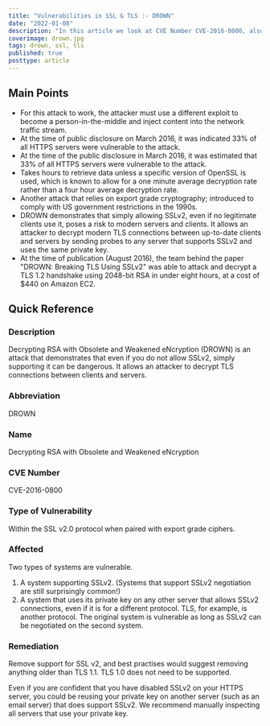 ```yaml
---
title: "Vulnerabilities in SSL & TLS :- DROWN"
date: "2022-01-08"
description: "In this article we look at CVE Number CVE-2016-0800, also known as the DROWN vulnerability. Decrypting RSA with Obsolete and Weakened eNcryption (DROWN) is an attack that demonstrates that even if you do not allow SSLv2, simply supporting it can be dangerous."
coverimage: drown.jpg
tags: drown, ssl, tls
published: true
posttype: article
---
```

## Main Points

- For this attack to work, the attacker must use a different exploit to become a person-in-the-middle and inject content into the network traffic stream.
- At the time of public disclosure on March 2016, it was indicated 33% of all HTTPS servers were vulnerable to the attack.
- At the time of the public disclosure in March 2016, it was estimated that 33% of all HTTPS servers were vulnerable to the attack.
- Takes hours to retrieve data unless a specific version of OpenSSL is used, which is known to allow for a one minute average decryption rate rather than a four hour average decryption rate.
- Another attack that relies on export grade cryptography; introduced to comply with US government restrictions in the 1990s.
- DROWN demonstrates that simply allowing SSLv2, even if no legitimate clients use it, poses a risk to modern servers and clients. It allows an attacker to decrypt modern TLS connections between up-to-date clients and servers by sending probes to any server that supports SSLv2 and uses the same private key.
- At the time of publication (August 2016), the team behind the paper "DROWN: Breaking TLS Using SSLv2" was able to attack and decrypt a TLS 1.2 handshake using 2048-bit RSA in under eight hours, at a cost of $440 on Amazon EC2.

## Quick Reference 

### Description

Decrypting RSA with Obsolete and Weakened eNcryption (DROWN) is an attack that demonstrates that even if you do not allow SSLv2, simply supporting it can be dangerous. It allows an attacker to decrypt TLS connections between clients and servers.

### Abbreviation

DROWN

### Name

Decrypting RSA with Obsolete and Weakened eNcryption

### CVE Number

CVE-2016-0800

### Type of Vulnerability

Within the SSL v2.0 protocol when paired with export grade ciphers. 

### Affected

Two types of systems are vulnerable. 

1. A system supporting SSLv2. (Systems that support SSLv2 negotiation are still surprisingly common!)
2. A system that uses its private key on any other server that allows SSLv2 connections, even if it is for a different protocol. TLS, for example, is another protocol. The original system is vulnerable as long as SSLv2 can be negotiated on the second system.

### Remediation

Remove support for SSL v2, and best practises would suggest removing anything older than TLS 1.1. TLS 1.0 does not need to be supported. 

Even if you are confident that you have disabled SSLv2 on your HTTPS server, you could be reusing your private key on another server (such as an email server) that does support SSLv2. We recommend manually inspecting all servers that use your private key.